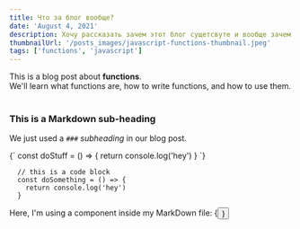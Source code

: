 ```yaml
---
title: Что за блог вообще?
date: 'August 4, 2021'
description: Хочу рассказать зачем этот блог сущетсвуте и вообще зачем его создали
thumbnailUrl: '/posts_images/javascript-functions-thumbnail.jpeg'
tags: ['functions', 'javascript']
---
```


<div>
  This is a blog post about <strong>functions</strong>. <br/>
  We'll learn what functions are, how to write  functions, and how to use them.
</div>

<br/>

### This is a Markdown sub-heading
We just used a `###` *subheading* in our blog post.

<SyntaxHighlighter language="javascript">
  {`
    const doStuff = () => {
      return console.log('hey')
    }
  `}
</SyntaxHighlighter>

```
  // this is a code block
  const doSomething = () => {
    return console.log('hey')
  }
```

<div>Here, I'm using a component inside my MarkDown file: {<Button text={"Click me"}/>}</div>
